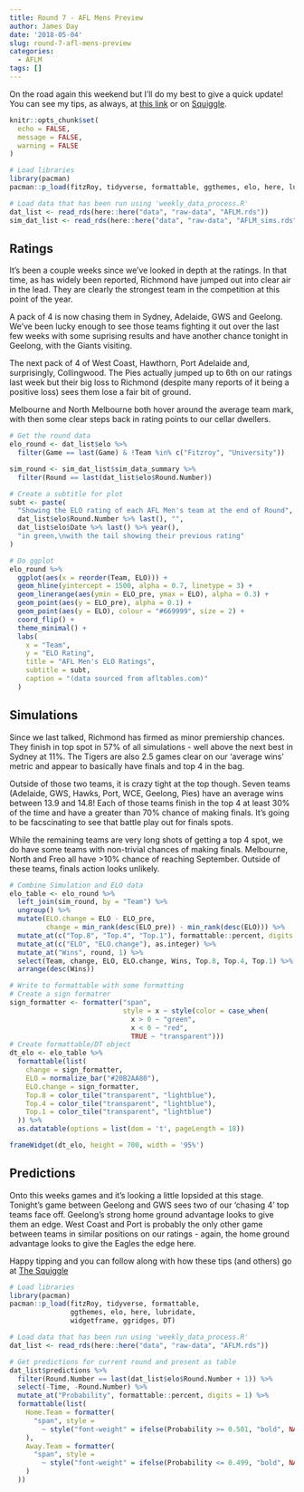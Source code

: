 ```yaml
---
title: Round 7 - AFL Mens Preview
author: James Day
date: '2018-05-04'
slug: round-7-afl-mens-preview
categories:
  - AFLM
tags: []
---
```



On the road again this weekend but I'll do my best to give a quick update! You can see my tips, as always, at [this link](http://plussixoneblog.com/page/aflm-current-tips/) or on [Squiggle](squiggle.com.au). 

```r
knitr::opts_chunk$set(
  echo = FALSE,
  message = FALSE,
  warning = FALSE
)

# Load libraries
library(pacman)
pacman::p_load(fitzRoy, tidyverse, formattable, ggthemes, elo, here, lubridate, widgetframe)

# Load data that has been run using 'weekly_data_process.R'
dat_list <- read_rds(here::here("data", "raw-data", "AFLM.rds"))
sim_dat_list <- read_rds(here::here("data", "raw-data", "AFLM_sims.rds"))
```

## Ratings
It's been a couple weeks since we've looked in depth at the ratings. In that time, as has widely been reported, Richmond have jumped out into clear air in the lead. They are clearly the strongest team in the competition at this point of the year. 

A pack of 4 is now chasing them in Sydney, Adelaide, GWS and Geelong. We've been lucky enough to see those teams fighting it out over the last few weeks with some suprising results and have another chance tonight in Geelong, with the Giants visiting. 

The next pack of 4 of West Coast, Hawthorn, Port Adelaide and, surprisingly, Collingwood. The Pies actually jumped up to 6th on our ratings last week but their big loss to Richmond (despite many reports of it being a positive loss) sees them lose a fair bit of ground. 

Melbourne and North Melbourne both hover around the average team mark, with then some clear steps back in rating points to our cellar dwellers. 

```r
# Get the round data
elo_round <- dat_list$elo %>%
  filter(Game == last(Game) & !Team %in% c("Fitzroy", "University"))

sim_round <- sim_dat_list$sim_data_summary %>%
  filter(Round == last(dat_list$elo$Round.Number))

# Create a subtitle for plot
subt <- paste(
  "Showing the ELO rating of each AFL Men's team at the end of Round",
  dat_list$elo$Round.Number %>% last(), "",
  dat_list$elo$Date %>% last() %>% year(),
  "in green,\nwith the tail showing their previous rating"
)

# Do ggplot
elo_round %>%
  ggplot(aes(x = reorder(Team, ELO))) +
  geom_hline(yintercept = 1500, alpha = 0.7, linetype = 3) +
  geom_linerange(aes(ymin = ELO_pre, ymax = ELO), alpha = 0.3) +
  geom_point(aes(y = ELO_pre), alpha = 0.1) +
  geom_point(aes(y = ELO), colour = "#669999", size = 2) +
  coord_flip() +
  theme_minimal() +
  labs(
    x = "Team",
    y = "ELO Rating",
    title = "AFL Men's ELO Ratings",
    subtitle = subt,
    caption = "(data sourced from afltables.com)"
  )
```

## Simulations
Since we last talked, Richmond has firmed as minor premiership chances. They finish in top spot in 57% of all simulations - well above the next best in Sydney at 11%. The Tigers are also 2.5 games clear on our 'average wins' metric and appear to basically have finals and top 4 in the bag. 

Outside of those two teams, it is crazy tight at the top though. Seven teams (Adelaide, GWS, Hawks, Port, WCE, Geelong, Pies) have an average wins between 13.9 and 14.8! Each of those teams finish in the top 4 at least 30% of the time and have a greater than 70% chance of making finals. It's going to be facscinating to see that battle play out for finals spots. 

While the remaining teams are very long shots of getting a top 4 spot, we do have some teams with non-trivial chances of making finals. Melbourne, North and Freo all have >10% chance of reaching September. Outside of these teams, finals action looks unlikely. 


```r
# Combine Simulation and ELO data
elo_table <- elo_round %>%
  left_join(sim_round, by = "Team") %>%
  ungroup() %>%
  mutate(ELO.change = ELO - ELO_pre,
         change = min_rank(desc(ELO_pre)) - min_rank(desc(ELO))) %>%
  mutate_at(c("Top.8", "Top.4", "Top.1"), formattable::percent, digits = 1) %>%
  mutate_at(c("ELO", "ELO.change"), as.integer) %>%
  mutate_at("Wins", round, 1) %>%
  select(Team, change, ELO, ELO.change, Wins, Top.8, Top.4, Top.1) %>%
  arrange(desc(Wins))

# Write to formattable with some formatting
# Create a sign formatrer
sign_formatter <- formatter("span", 
                            style = x ~ style(color = case_when(
                              x > 0 ~ "green", 
                              x < 0 ~ "red",
                              TRUE ~ "transparent")))
# Create formattable/DT object
dt_elo <- elo_table %>%
  formattable(list(
    change = sign_formatter,
    ELO = normalize_bar("#20B2AA80"),
    ELO.change = sign_formatter,
    Top.8 = color_tile("transparent", "lightblue"),
    Top.4 = color_tile("transparent", "lightblue"),
    Top.1 = color_tile("transparent", "lightblue")
  )) %>% 
  as.datatable(options = list(dom = 't', pageLength = 18))

frameWidget(dt_elo, height = 700, width = '95%')
```

## Predictions
Onto this weeks games and it's looking a little lopsided at this stage. Tonight's game between Geelong and GWS sees two of our 'chasing 4' top teams face off. Geelong's strong home ground advantage looks to give them an edge. West Coast and Port is probably the only other game between teams in similar positions on our ratings - again, the home ground advantage looks to give the Eagles the edge here. 

Happy tipping and you can follow along with how these tips (and others) go at [The Squiggle](squiggle.com.au)

```r
# Load libraries
library(pacman)
pacman::p_load(fitzRoy, tidyverse, formattable, 
               ggthemes, elo, here, lubridate, 
               widgetframe, ggridges, DT)

# Load data that has been run using 'weekly_data_process.R'
dat_list <- read_rds(here::here("data", "raw-data", "AFLM.rds"))

# Get predictions for current round and present as table
dat_list$predictions %>%
  filter(Round.Number == last(dat_list$elo$Round.Number + 1)) %>%
  select(-Time, -Round.Number) %>%
  mutate_at("Probability", formattable::percent, digits = 1) %>%
  formattable(list(
    Home.Team = formatter(
      "span", style =
        ~ style("font-weight" = ifelse(Probability >= 0.501, "bold", NA))
    ),
    Away.Team = formatter(
      "span", style =
        ~ style("font-weight" = ifelse(Probability <= 0.499, "bold", NA))
    )
  ))
```

